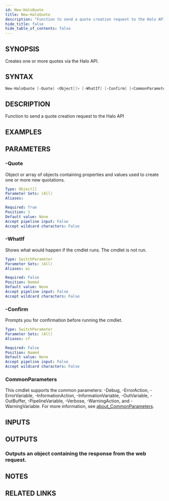 ```yaml
---
id: New-HaloQuote
title: New-HaloQuote
description: "Function to send a quote creation request to the Halo API"
hide_title: false
hide_table_of_contents: false
---
```


## SYNOPSIS

Creates one or more quotes via the Halo API.

## SYNTAX

```powershell
New-HaloQuote [-Quote] <Object[]> [-WhatIf] [-Confirm] [<CommonParameters>]
```

## DESCRIPTION

Function to send a quote creation request to the Halo API

## EXAMPLES

## PARAMETERS

### -Quote

Object or array of objects containing properties and values used to create one or more new quotations.

```yaml
Type: Object[]
Parameter Sets: (All)
Aliases:

Required: True
Position: 1
Default value: None
Accept pipeline input: False
Accept wildcard characters: False
```

### -WhatIf

Shows what would happen if the cmdlet runs.
The cmdlet is not run.

```yaml
Type: SwitchParameter
Parameter Sets: (All)
Aliases: wi

Required: False
Position: Named
Default value: None
Accept pipeline input: False
Accept wildcard characters: False
```

### -Confirm

Prompts you for confirmation before running the cmdlet.

```yaml
Type: SwitchParameter
Parameter Sets: (All)
Aliases: cf

Required: False
Position: Named
Default value: None
Accept pipeline input: False
Accept wildcard characters: False
```

### CommonParameters

This cmdlet supports the common parameters: -Debug, -ErrorAction, -ErrorVariable, -InformationAction, -InformationVariable, -OutVariable, -OutBuffer, -PipelineVariable, -Verbose, -WarningAction, and -WarningVariable. For more information, see [about_CommonParameters](http://go.microsoft.com/fwlink/?LinkID=113216).

## INPUTS

## OUTPUTS

### Outputs an object containing the response from the web request.

## NOTES

## RELATED LINKS
